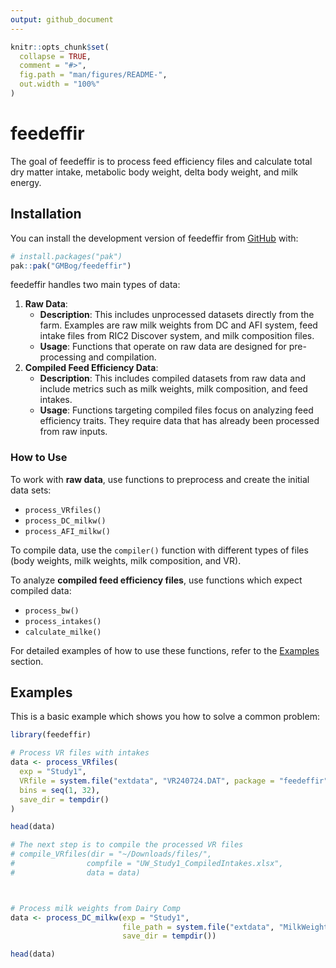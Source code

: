 ```yaml
---
output: github_document
---
```


<!-- README.md is generated from README.Rmd. Please edit that file -->

```r
knitr::opts_chunk$set(
  collapse = TRUE,
  comment = "#>",
  fig.path = "man/figures/README-",
  out.width = "100%"
)
```

# feedeffir

<!-- badges: start -->
<!-- badges: end -->

The goal of feedeffir is to process feed efficiency files and calculate total dry matter intake, metabolic body weight, delta body weight, and milk energy.

## Installation

You can install the development version of feedeffir from [GitHub](https://github.com/) with:

``` r
# install.packages("pak")
pak::pak("GMBog/feedeffir")
```

feedeffir handles two main types of data:

1. **Raw Data**: 
   - **Description**: This includes unprocessed datasets directly from the farm. Examples are raw milk weights from DC and AFI system, feed intake files from RIC2 Discover system, and milk composition files.
   - **Usage**: Functions that operate on raw data are designed for pre-processing and compilation.

2. **Compiled Feed Efficiency Data**:
   - **Description**: This includes compiled datasets from raw data and include metrics such as milk weights, milk composition, and feed intakes.
   - **Usage**: Functions targeting compiled files focus on analyzing feed efficiency traits. They require data that has already been processed from raw inputs.

### How to Use

To work with **raw data**, use functions to preprocess and create the initial data sets:

* `process_VRfiles()`
* `process_DC_milkw()`
* `process_AFI_milkw()`

To compile data, use the `compiler()` function with different types of files (body weights, milk weights, milk composition, and VR).

To analyze **compiled feed efficiency files**, use functions which expect compiled data:

* `process_bw()`
* `process_intakes()`
* `calculate_milke()` 

For detailed examples of how to use these functions, refer to the [Examples](#examples) section.


## Examples

This is a basic example which shows you how to solve a common problem:

```r
library(feedeffir)

# Process VR files with intakes
data <- process_VRfiles(
  exp = "Study1",
  VRfile = system.file("extdata", "VR240724.DAT", package = "feedeffir"),
  bins = seq(1, 32),
  save_dir = tempdir()
)

head(data)

# The next step is to compile the processed VR files
# compile_VRfiles(dir = "~/Downloads/files/",
#                compfile = "UW_Study1_CompiledIntakes.xlsx",
#                data = data)



# Process milk weights from Dairy Comp
data <- process_DC_milkw(exp = "Study1", 
                         file_path = system.file("extdata", "MilkWeight_DCfile.xls", package = "feedeffir"), 
                         save_dir = tempdir())

head(data)
```

